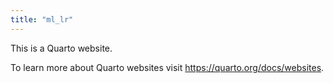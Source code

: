 ```yaml
---
title: "ml_lr"
---
```


This is a Quarto website.

To learn more about Quarto websites visit <https://quarto.org/docs/websites>.
